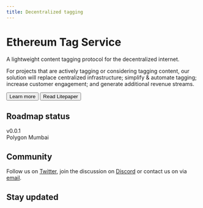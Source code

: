 ```yaml
---
title: Decentralized tagging
---
```


# Ethereum Tag Service

<p className="text-xl font-semibold">A lightweight content tagging protocol for the decentralized internet.</p>
<p>For projects that are actively tagging or considering tagging content, our solution will replace centralized infrastructure; simplify & automate tagging; increase customer engagement; and generate additional revenue streams.</p>

<button className="bg-blue-500 hover:bg-blue-700 text-white font-bold py-2 px-4
my-4 rounded">
  Learn more
</button>
<button className="bg-blue-500 hover:bg-blue-700 text-white font-bold py-2 px-4
my-4 rounded">
  Read Litepaper
</button>

## Roadmap status

<div class="flex flex-shrink-0 my-4">
  <div class="flex flex-shrink-0 text-sm items-center pr-2">
    <div class="bg-gray-300 text-gray-600 px-2 py-1 rounded-l">v0.0.1</div>
    <div class="bg-green-200 text-green-700 px-2 py-1 rounded-r">Polygon Mumbai</div>
  </div>
</div>

## Community

Follow us on [Twitter](https://twitter.com/etsxyz), join the discussion on
[Discord](https://discord.com/invite/EyTJFRm) or contact us on via
[email](mailto:team@ets.xyz).

## Stay updated
